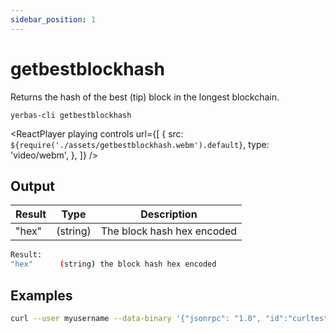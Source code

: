 ```yaml
---
sidebar_position: 1
---
```



# getbestblockhash

Returns the hash of the best (tip) block in the longest blockchain.

`yerbas-cli getbestblockhash`

<ReactPlayer
  playing
  controls
  url={[
    {
      src: `${require('./assets/getbestblockhash.webm').default}`,
      type: 'video/webm',
    },
  ]}
/>

## Output

| Result | Type     | Description                |
| ------ | -------- | -------------------------- |
| "hex"  | (string) | The block hash hex encoded |

```bash
Result:
"hex"      (string) the block hash hex encoded
```

## Examples

```bash
curl --user myusername --data-binary '{"jsonrpc": "1.0", "id":"curltest", "method": "getbestblockhash", "params": [] }' -H 'content-type: text/plain;' http://127.0.0.1:9998/
```
